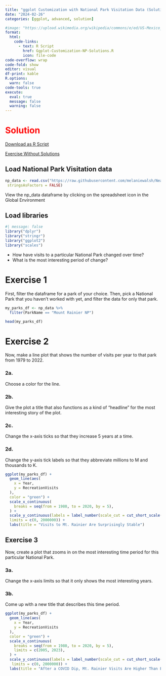 ```yaml
---
title: "ggplot Customization with National Park Visitation Data (Solution)"
date: "2024-02-26"
categories: [ggplot, advanced, solution]

#image: "https://upload.wikimedia.org/wikipedia/commons/e/ed/US-Mexico_barrier_map.png"
format: 
  html: 
    code-links:
      - text: R Script
        href: Ggplot-Customization-NP-Solutions.R
        icon: file-code
code-overflow: wrap
code-fold: show
editor: visual
df-print: kable
R.options:
  warn: false
code-tools: true
execute:
  eval: true
  message: false
  warning: false
---
```


# <span style="color:red;"> Solution </span>

<a href="Ggplot-Customization-NP-Solutions.R" download="Ggplot-Customization-NP-Solutions.R">Download as R Script</a>  

<span style="color:green;"> [Exercise Without Solutions](Intro-to-DPLYR-NP.qmd) </span>

## Load National Park Visitation data
```r
np_data <- read.csv("https://raw.githubusercontent.com/melaniewalsh/Neat-Datasets/main/1979-2022-National-Park-Visits-By-State.csv",
 stringsAsFactors = FALSE)
```

View the np_data dataframe by clicking on the spreadsheet icon in the Global Environment

## Load libraries

```r
#| message: false
library("dplyr")
library("stringr")
library("ggplot2")
library("scales")
```

- How have visits to a particular National Park changed over time?
- What is the most interesting period of change?

# Exercise 1
First, filter the dataframe for a park of your choice. Then, pick a National Park that you haven't worked with yet, and filter the data for only that park.

```r
my_parks_df <- np_data %>% 
  filter(ParkName == "Mount Rainier NP")

head(my_parks_df)  
```

# Exercise 2

Now, make a line plot that shows the number of visits per year to that park from 1979 to 2022.  

### 2a.
Choose a color for the line.  

### 2b.
Give the plot a title that also functions as a kind of "headline" for the most interesting story of the plot.  

### 2c.
Change the x-axis ticks so that they increase 5 years at a time. 

### 2d.
Change the y-axis tick labels so that they abbreviate millions to M and thousands to K.  


```r
ggplot(my_parks_df) +
  geom_line(aes(
    x = Year,
    y = RecreationVisits
  ),
  color = "green") +
  scale_x_continuous(
    breaks = seq(from = 1980, to = 2020, by = 5),
  ) +
  scale_y_continuous(labels = label_number(scale_cut = cut_short_scale()),
  limits = c(0, 2000000)) +
  labs(title = "Visits to Mt. Rainier Are Surprisingly Stable")

```

## Exercise 3

Now, create a plot that zooms in on the most interesting time period for this particular National Park.  

### 3a. 
Change the x-axis limits so that it only shows the most interesting years.

### 3b. 
Come up with a new title that describes this time period. 


```r
ggplot(my_parks_df) +
  geom_line(aes(
    x = Year,
    y = RecreationVisits
  ),
  color = "green") +
  scale_x_continuous(
    breaks = seq(from = 1980, to = 2020, by = 5), 
    limits = c(2005, 2023),
  ) +
  scale_y_continuous(labels = label_number(scale_cut = cut_short_scale()),
   limits = c(0, 2000000)) +
  labs(title = "After a COVID Dip, Mt. Rainier Visits Are Higher Than Ever")
```
